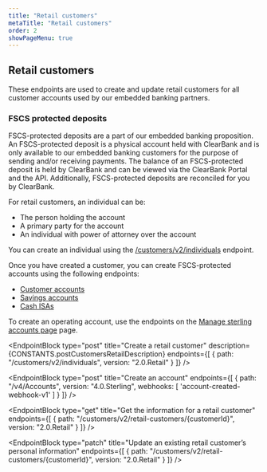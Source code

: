 ```yaml
---
title: "Retail customers"
metaTitle: "Retail customers"
order: 2
showPageMenu: true
---
```



## Retail customers

These endpoints are used to create and update retail customers for all customer accounts used by our embedded banking partners.

### FSCS protected deposits

FSCS-protected deposits are a part of our embedded banking proposition. An FSCS-protected deposit is a physical account held with ClearBank and is only available to our embedded banking customers for the purpose of sending and/or receiving payments. The balance of an FSCS-protected deposit is held by ClearBank and can be viewed via the ClearBank Portal and the API. Additionally, FSCS-protected deposits are reconciled for you by ClearBank.

For retail customers, an individual can be:
- The person holding the account
- A primary party for the account
- An individual with power of attorney over the account

You can create an individual using the [/customers/v2/individuals](#create-a-retail-customer) endpoint.

Once you have created a customer, you can create FSCS-protected accounts using the following endpoints:
- [Customer accounts](./business-banking-customer-accounts)
- [Savings accounts](./savings-accounts)
- [Cash ISAs](./flexible-cash-isa)

To create an operating account, use the endpoints on the [Manage sterling accounts page](../gbp-accounts/manage-accounts) page.

<EndpointBlock
  type="post"
  title="Create a retail customer"
  description={CONSTANTS.postCustomersRetailDescription}
  endpoints={[
    {
      path: "/customers/v2/individuals",
      version: "2.0.Retail"
    }
  ]}
/>

<EndpointBlock
  type="post"
  title="Create an account"
  endpoints={[
    {
      path: "/v4/Accounts",
      version: "4.0.Sterling",
      webhooks: [
        'account-created-webhook-v1'
      ]
    }
  ]}
/>

<WebhookPlaceholder render='account-created-webhook-v1' />

<EndpointBlock
  type="get"
  title="Get the information for a retail customer"
  endpoints={[
    {
      path: "/customers/v2/retail-customers/{customerId}",
      version: "2.0.Retail"
    }
  ]}
/>



<EndpointBlock
  type="patch"
  title="Update an existing retail customer’s personal information"
  endpoints={[
    {
      path: "/customers/v2/retail-customers/{customerId}",
      version: "2.0.Retail"
    }
  ]}
/>

